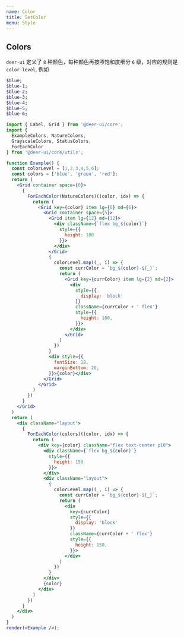 ```yaml
---
name: Color
title: SetColor
menu: Style
---
```


## Colors

`deer-ui` 定义了 `8` 种颜色，每种颜色再按照饱和度细分 `6` 级，对应的规则是 `color-level`, 例如

```scss
$blue;
$blue-1;
$blue-2;
$blue-3;
$blue-4;
$blue-5;
$blue-6;
```

```jsx live noInline
import { Label, Grid } from '@deer-ui/core';
import { 
  ExampleColors, NatureColors,
  GrayscaleColors, StatusColors,
  ForEachColor
} from '@deer-ui/core/utils';

function Example() {
  const colorLevel = [1,2,3,4,5,6];
  const colors = ['blue', 'green', 'red'];
  return (
    <Grid container space={0}>
      {
        ForEachColor(NatureColors)((color, idx) => {
          return (
            <Grid key={color} item lg={6} md={6}>
              <Grid container space={5}>
                <Grid item lg={12} md={12}>
                  <div className={`flex bg_${color}`}
                    style={{
                      height: 100
                    }}>
                  </div>
                </Grid>
                {
                  colorLevel.map((_, i) => {
                    const currColor = `bg_${color}-${_}`;
                    return (
                      <Grid key={currColor} item lg={2} md={2}>
                        <div
                          style={{
                            display: 'block'
                          }}
                          className={currColor + ' flex'}
                          style={{
                            height: 100,
                          }}>
                        </div>
                      </Grid>
                    )
                  })
                }
                <div style={{
                  fontSize: 18,
                  marginBottom: 20,
                }}>{color}</div>
              </Grid>
            </Grid>
          )
        })
      }
    </Grid>
  )
  return (
    <div className="layout">
      {
        ForEachColor(colors)((color, idx) => {
          return (
            <div key={color} className="flex text-center p10">
              <div className={`flex bg_${color}`}
                style={{
                  height: 150
                }}>
              </div>
              <div className="layout">
                {
                  colorLevel.map((_, i) => {
                    const currColor = `bg_${color}-${_}`;
                    return (
                      <div
                        key={currColor}
                        style={{
                          display: 'block'
                        }}
                        className={currColor + ' flex'}
                        style={{
                          height: 150,
                        }}>
                      </div>
                    )
                  })
                }
              </div>
              {color}
            </div>
          )
        })
      }
    </div>
  )
}
render(<Example />);
```
